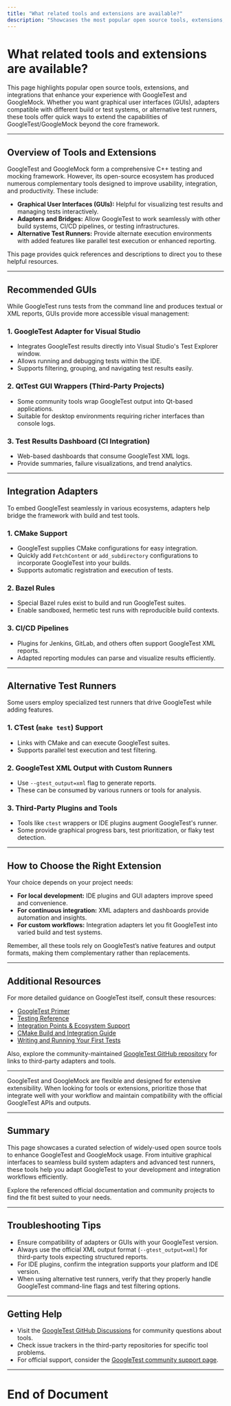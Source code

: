 ```yaml
---
title: "What related tools and extensions are available?"
description: "Showcases the most popular open source tools, extensions, and integrations that enhance GoogleTest and GoogleMock, such as GUIs, adapters, and test runners, with quick references for users seeking expanded capabilities."
---
```


# What related tools and extensions are available?

This page highlights popular open source tools, extensions, and integrations that enhance your experience with GoogleTest and GoogleMock. Whether you want graphical user interfaces (GUIs), adapters compatible with different build or test systems, or alternative test runners, these tools offer quick ways to extend the capabilities of GoogleTest/GoogleMock beyond the core framework.

---

## Overview of Tools and Extensions

GoogleTest and GoogleMock form a comprehensive C++ testing and mocking framework. However, its open-source ecosystem has produced numerous complementary tools designed to improve usability, integration, and productivity. These include:

- **Graphical User Interfaces (GUIs):** Helpful for visualizing test results and managing tests interactively.
- **Adapters and Bridges:** Allow GoogleTest to work seamlessly with other build systems, CI/CD pipelines, or testing infrastructures.
- **Alternative Test Runners:** Provide alternate execution environments with added features like parallel test execution or enhanced reporting.

This page provides quick references and descriptions to direct you to these helpful resources.

---

## Recommended GUIs

While GoogleTest runs tests from the command line and produces textual or XML reports, GUIs provide more accessible visual management:

### 1. **GoogleTest Adapter for Visual Studio**
- Integrates GoogleTest results directly into Visual Studio's Test Explorer window.
- Allows running and debugging tests within the IDE.
- Supports filtering, grouping, and navigating test results easily.

### 2. **QtTest GUI Wrappers (Third-Party Projects)**
- Some community tools wrap GoogleTest output into Qt-based applications.
- Suitable for desktop environments requiring richer interfaces than console logs.

### 3. **Test Results Dashboard (CI Integration)**
- Web-based dashboards that consume GoogleTest XML logs.
- Provide summaries, failure visualizations, and trend analytics.

---

## Integration Adapters

To embed GoogleTest seamlessly in various ecosystems, adapters help bridge the framework with build and test tools.

### 1. **CMake Support**
- GoogleTest supplies CMake configurations for easy integration.
- Quickly add `FetchContent` or `add_subdirectory` configurations to incorporate GoogleTest into your builds.
- Supports automatic registration and execution of tests.

### 2. **Bazel Rules**
- Special Bazel rules exist to build and run GoogleTest suites.
- Enable sandboxed, hermetic test runs with reproducible build contexts.

### 3. **CI/CD Pipelines**
- Plugins for Jenkins, GitLab, and others often support GoogleTest XML reports.
- Adapted reporting modules can parse and visualize results efficiently.

---

## Alternative Test Runners

Some users employ specialized test runners that drive GoogleTest while adding features.

### 1. **CTest (`make test`) Support**
- Links with CMake and can execute GoogleTest suites.
- Supports parallel test execution and test filtering.

### 2. **GoogleTest XML Output with Custom Runners**
- Use `--gtest_output=xml` flag to generate reports.
- These can be consumed by various runners or tools for analysis.

### 3. **Third-Party Plugins and Tools**
- Tools like `ctest` wrappers or IDE plugins augment GoogleTest's runner.
- Some provide graphical progress bars, test prioritization, or flaky test detection.

---

## How to Choose the Right Extension

Your choice depends on your project needs:

- **For local development:** IDE plugins and GUI adapters improve speed and convenience.
- **For continuous integration:** XML adapters and dashboards provide automation and insights.
- **For custom workflows:** Integration adapters let you fit GoogleTest into varied build and test systems.

Remember, all these tools rely on GoogleTest’s native features and output formats, making them complementary rather than replacements.

---

## Additional Resources

For more detailed guidance on GoogleTest itself, consult these resources:

- [GoogleTest Primer](overview/product-intro-core-concepts/what-is-gtest)
- [Testing Reference](docs/reference/testing.md)
- [Integration Points & Ecosystem Support](overview/architecture-features/integration-entrypoints)
- [CMake Build and Integration Guide](getting-started/configuration-first-run/configuration-setup)
- [Writing and Running Your First Tests](guides/core-workflows/writing-first-tests)

Also, explore the community-maintained [GoogleTest GitHub repository](https://github.com/google/googletest) for links to third-party adapters and tools.

---

<Note>
GoogleTest and GoogleMock are flexible and designed for extensive extensibility. When looking for tools or extensions, prioritize those that integrate well with your workflow and maintain compatibility with the official GoogleTest APIs and outputs.
</Note>

---

## Summary

This page showcases a curated selection of widely-used open source tools to enhance GoogleTest and GoogleMock usage. From intuitive graphical interfaces to seamless build system adapters and advanced test runners, these tools help you adapt GoogleTest to your development and integration workflows efficiently.

Explore the referenced official documentation and community projects to find the fit best suited to your needs.

---

## Troubleshooting Tips

- Ensure compatibility of adapters or GUIs with your GoogleTest version.
- Always use the official XML output format (`--gtest_output=xml`) for third-party tools expecting structured reports.
- For IDE plugins, confirm the integration supports your platform and IDE version.
- When using alternative test runners, verify that they properly handle GoogleTest command-line flags and test filtering options.

---

## Getting Help

- Visit the [GoogleTest GitHub Discussions](https://github.com/google/googletest/discussions) for community questions about tools.
- Check issue trackers in the third-party repositories for specific tool problems.
- For official support, consider the [GoogleTest community support page](faq/community-and-support/getting-help).

---

# End of Document
